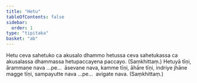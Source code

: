 ```yaml
---
title: "Hetu"
tableOfContents: false
sidebar:
  order: 1
type: "tipitaka"
basket: "ab"
---
```



<DynamicBreadcrumb />

<Division number="59">

<Paragraph number="1385">
Hetu ceva sahetuko ca akusalo dhammo hetussa ceva sahetukassa ca akusalassa dhammassa hetupaccayena paccayo. (Saṃkhittaṃ.)
</Paragraph>

</Division>
<Division number="60">

<Paragraph number="1386">
Hetuyā tīṇi, ārammaṇe nava …pe…  āsevane nava, kamme tīṇi, āhāre tīṇi, indriye jhāne magge tīṇi, sampayutte nava …pe…  avigate nava. (Saṃkhittaṃ.)
</Paragraph>
</Division>